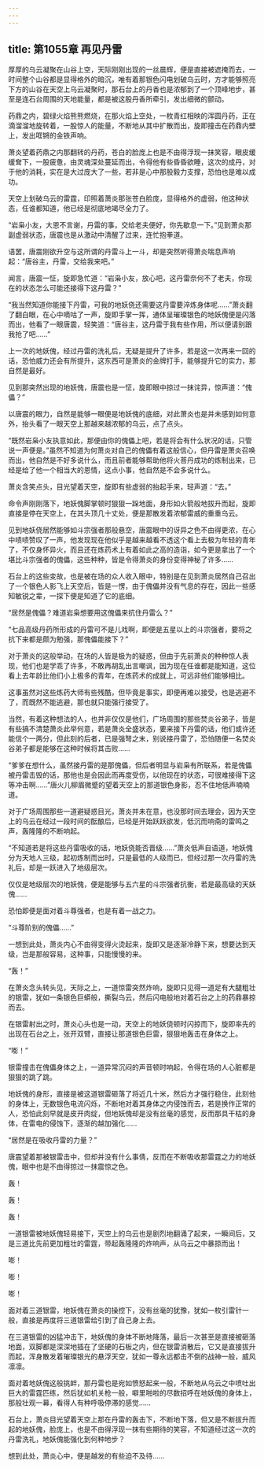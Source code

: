 ```yaml
---
---
---
```

title: 第1055章 再见丹雷
---



厚厚的乌云凝聚在山谷上空，天际刚刚出现的一丝晨辉，便是直接被遮掩而去，一时间整个山谷都是显得格外的暗沉，唯有着那银色闪电划破乌云时，方才能够照亮下方的山谷在天空上乌云凝聚时，那石台上的丹香也是浓郁到了一个顶峰地步，甚至是连石台周围的天地能量，都是被这股丹香所牵引，发出细微的颤动。

药鼎之内，碧绿火焰熊熊燃烧，在那火焰上空处，一枚青红相映的浑圆丹药，正在滴溜溜地旋转着，一股惊人的能量，不断地从其中扩散而出，旋即撞击在药鼎内壁上，发出哐锵的金铁声响。

萧炎望着药鼎之内那翻转的丹药，苍白的脸庞上也是不由得浮现一抹笑容，眼皮缓缓耷下，一股疲惫，由灵魂深处蔓延而出，令得他有些昏昏欲睡，这次的成丹，对于他的消耗，实在是大过庞大了一些，若非是心中那股毅力支撑，恐怕也是难以成功。

天空上划破乌云的雷霆，印照着萧炎那张苍白脸庞，显得格外的虚弱，他这种状态，任谁都知道，他已经是彻底地竭尽全力了。

“岩枭小友，大恩不言谢，丹雷的事，交给老夫便好，你先歇息一下。”见到萧炎那副虚弱状态，唐震也是从激动中清醒了过来，连忙抱拳道。

语罢，唐震刚欲升空与这所谓的丹雷斗上一斗，却是突然听得萧炎喘息声响起：“唐谷主，丹雷，交给我来吧。”

闻言，唐震一怔，旋即急忙道：“岩枭小友，放心吧，这丹雷奈何不了老夫，你现在的状态怎么可能还接得下这丹雷？”

“我当然知道你能接下丹雷，可我的地妖侥还需要这丹雷要淬炼身体呢……”萧炎翻了翻白眼，在心中嘀咕了一声，旋即手掌一挥，通体呈璀璨银色的地妖傀便是闪落而出，他看了一眼唐震，轻笑道：“唐谷主，这丹雷于我有些作用，所以便请别跟我抢了吧……”

上一次的地妖傀，经过丹雷的洗礼后，无疑是提升了许多，若是这一次再来一回的话，恐怕威力还会有所提升，这东西可是萧炎的金牌打手，能够提升它的实力，那自然是最好。

见到那突然出现的地妖傀，唐震也是一怔，旋即眼中掠过一抹诧异，惊声道：“傀儡？”

以唐震的眼力，自然是能够一眼便是地妖傀的底细，对此萧炎也是并未感到如何意外，抬头看了一眼天空上那越来越浓郁的乌云，点了点头。

“既然岩枭小友执意如此，那便由你的傀儡上吧，若是将会有什么状况的话，只管说一声便是。”虽然不知道为何萧炎对自己的傀儡有着这般信心，但丹雷是萧炎召唤而出，他自然是不好多说什么，而且前者能够帮助他将火菩丹成功的炼制出来，已经是给了他一个相当大的恩情，这点小事，他自然是不会多说什么。

萧炎含笑点头，目光望着天空，旋即有些虚弱的抬起手来，轻声道：“去。”

命令声刚刚落下，地妖傀脚掌顿时狠狠一跺地面，身形如火箭般地拔升而起，旋即直接是停在天空上，在其头顶几十丈处，便是那散发着浓郁雷威的重重乌云。

见到地妖侥居然能够如斗宗强者那般悬空，唐震眼中的讶异之色不由得更浓，在心中啧啧赞叹了一声，他发现现在他似乎是越来越看不透这个看上去极为年轻的青年了，不仅身怀异火，而且还在炼药术上有着如此之高的造诣，如今更是拿出了一个堪比斗宗强者的傀儡，这些种种，皆是令得萧炎的身份变得神秘了许多……

石台上的这些变故，也是被在场的众人收入眼中，特别是在见到萧炎居然自己召出了一个银色人影飞上天空后，皆是一愣，由于傀儡并没有气息的存在，因此一些感知敏锐之辈，一探下便是知道了它的底细。

“居然是傀儡？难道岩枭想要用这傀儡来抗住丹雷么？”

“七品高级丹药所形成的丹雷可不是儿戏啊，即便是五星以上的斗宗强者，要将之抗下来都是颇为勉强，那傀儡能接下？”

对于萧炎的这般举动，在场的人皆是极为的疑惑，但由于先前萧炎的种种惊人表现，他们也是学乖了许多，不敢再胡乱出言嘲讽，因为现在任谁都是能知道，这位看上去年龄比他们小上极多的青年，在炼药术的成就上，可远非他们能够相比。

这事虽然对这些炼药大师有些残酷，但毕竟是事实，即便再难以接受，也是逃避不了，而既然不能逃避，那也就只能强行接受了。

当然，有着这种想法的人，也并非仅仅是他们，广场周围的那些焚炎谷弟子，皆是有些搞不清楚萧炎此举何意，若是萧炎全盛状态，要来接下丹雷的话，他们或许还能信个一两分，但此刻的后者，已是强弩之末，别说接丹雷了，恐怕随便一名焚炎谷弟子都是能够在这种时候将其击败……

“爹爹在想什么，虽然接丹雷的是那傀儡，但后者明显与岩枭有所联系，若是傀儡被丹雷击毁的话，那他也是会因此而再度受伤，以他现在的状态，可很难接得下这等冲击啊……”唐火儿柳眉微蹙的望着天空上的那道银色身影，忍不住地低声喃喃道。

对于广场周围那些一道避疑惑目光，萧炎并未在意，也没那时间去理会，因为天空上的乌云在经过一段时间的酝酿后，已经是开始跃跃欲发，低沉而响斋的雷鸣之声，轰隆隆的不断响起。

“不知道若是将这些丹雷吸收的话，地妖侥能否晋级……”萧炎低声自语道，地妖傀分为天地人三级，起初炼制而出时，只是最低的人级而已，但经过那一次丹雷的洗礼后，却是一跃进入了地级层次。

仅仅是地级层次的地妖傀，便是能够与五六星的斗宗强者抗衡，若是最高级的天妖傀……

恐怕即便是面对着斗尊强者，也是有着一战之力。

“斗尊阶别的傀儡……”

一想到此处，萧炎内心不由得变得火烫起来，旋即又是逐渐冷静下来，想要达到天级，岂是那般容易，这种事，只能慢慢的来。

“轰！”

在萧炎念头转头见，天际之上，一道惊雷突然炸响，旋即只见得一道足有大腿粗壮的银雷，犹如一条银色巨蟒般，撕裂乌云，然后闪电般地对着石台之上的药鼎暴掠而去。

在银雷射出之时，萧炎心头也是一动，天空上的地妖侥顿时闪掠而下，旋即率先的出现在石台之上，张开双臂，直接让那道银色巨雷，狠狠地轰击在身体之上。

“嘭！”

银雷撞击在傀儡身体之上，一道异常沉闷的声音顿时响起，令得在场的人心脏都是狠狠的跳了跳。

地妖傀的身形，直接是被这道银雷砸落了将近几十米，然后方才强行稳住，此刻他的身体上，无数银色电流闪烁，不断地对着其身体之内侵蚀而去，若是换作正常的人，恐怕此刻早就是皮开肉绽，但地妖傀却是没有丝毫的感觉，反而那具干枯的身体，在雷电的侵蚀下，逐渐的越加强化……

“居然是在吸收丹雷的力量？”

唐震望着那被银雷击中，但却并没有什么事倩，反而在不断吸收那雷霆之力的地妖傀，眼中也是不由得掠过一抹震惊之色。

轰！

轰！

轰！

一道银雷被地妖傀轻易接下，天空上的乌云也是剧烈地翻涌了起来，一瞬间后，又是三道比先前更加粗壮的雷霆，带起轰隆隆的炸响声，从乌云之中暴掠而出！

嘭！

嘭！

嘭！

面对着三道银雷，地妖傀在萧炎的操控下，没有丝毫的犹豫，犹如一枚引雷针一般，直接是再度将三道银雷给引到了自己身上去。

在三道银雷的凶猛冲击下，地妖傀的身体不断地降落，最后一次甚至是直接被砸落地面，双脚都是深深地插在了坚硬的石板之内，但在银雷消散后，它又是直接拔升而起，浑身散发着璀璨银光的悬浮天空，犹如一尊永远都击不倒的战神一般，威风凛凛。

面对着地妖傀这般挑衅，那丹雷也是宛如愤怒起来一般，不断地从乌云之中喷吐出巨大的雷霆匹练，然后犹如机关枪一般，噼里啪啦的尽数招呼在地妖傀的身体上，那般壮观一幕，看得人有种呼吸停滞的感觉……

石台上，萧炎目光望着天空上那在丹雷的轰击下，不断地下落，但又是不断拔升而起的地妖傀，脸庞上，也是不由得浮现一抹有些期待的笑容，不知道经过这一次的丹雷洗礼，地妖傀能强化到何种地步？

想到此处，萧炎心中，便是越发的有些迫不及待……